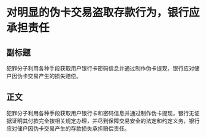 # 对明显的伪卡交易盗取存款行为，银行应承担责任
## 副标题
犯罪分子利用各种手段获取用户银行卡密码信息并通过制作伪卡提现，银行应对储户因伪卡交易产生的损失赔偿。
## 正文
犯罪分子利用各种手段获取用户银行卡和密码信息并通过制作伪卡提现，银行无证据证明其付款完全按相关规定办理，并尽到保障交易安全的法定和约定义务，银行应对储户因伪卡交易产生的存款损失承担赔偿责任。